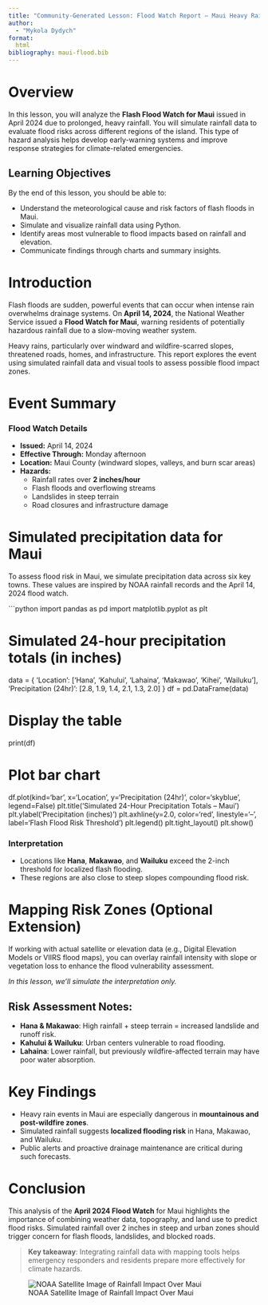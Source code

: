 ```yaml
---
title: "Community-Generated Lesson: Flood Watch Report – Maui Heavy Rainfall Analysis"
author: 
  - "Mykola Dydych"
format: 
  html
bibliography: maui-flood.bib
---
```


# Overview

In this lesson, you will analyze the **Flash Flood Watch for Maui** issued in April 2024 due to prolonged, heavy rainfall. You will simulate rainfall data to evaluate flood risks across different regions of the island. This type of hazard analysis helps develop early-warning systems and improve response strategies for climate-related emergencies.

## Learning Objectives

By the end of this lesson, you should be able to:

- Understand the meteorological cause and risk factors of flash floods in Maui.
- Simulate and visualize rainfall data using Python.
- Identify areas most vulnerable to flood impacts based on rainfall and elevation.
- Communicate findings through charts and summary insights.

# Introduction

Flash floods are sudden, powerful events that can occur when intense rain overwhelms drainage systems. On **April 14, 2024**, the National Weather Service issued a **Flood Watch for Maui**, warning residents of potentially hazardous rainfall due to a slow-moving weather system.

Heavy rains, particularly over windward and wildfire-scarred slopes, threatened roads, homes, and infrastructure. This report explores the event using simulated rainfall data and visual tools to assess possible flood impact zones.

# Event Summary

### Flood Watch Details

- **Issued:** April 14, 2024
- **Effective Through:** Monday afternoon
- **Location:** Maui County (windward slopes, valleys, and burn scar areas)
- **Hazards:**
  - Rainfall rates over **2 inches/hour**
  - Flash floods and overflowing streams
  - Landslides in steep terrain
  - Road closures and infrastructure damage

# Simulated precipitation data for Maui

To assess flood risk in Maui, we simulate precipitation data across six key towns. These values are inspired by NOAA rainfall records and the April 14, 2024 flood watch.

```python
import pandas as pd
import matplotlib.pyplot as plt

# Simulated 24-hour precipitation totals (in inches)
data = {
    'Location': ['Hana', 'Kahului', 'Lahaina', 'Makawao', 'Kihei', 'Wailuku'],
    'Precipitation (24hr)': [2.8, 1.9, 1.4, 2.1, 1.3, 2.0]
}
df = pd.DataFrame(data)

# Display the table
print(df)

# Plot bar chart
df.plot(kind='bar', x='Location', y='Precipitation (24hr)', color='skyblue', legend=False)
plt.title('Simulated 24-Hour Precipitation Totals – Maui')
plt.ylabel('Precipitation (inches)')
plt.axhline(y=2.0, color='red', linestyle='--', label='Flash Flood Risk Threshold')
plt.legend()
plt.tight_layout()
plt.show()

### Interpretation

- Locations like **Hana**, **Makawao**, and **Wailuku** exceed the 2-inch threshold for localized flash flooding.
- These regions are also close to steep slopes compounding flood risk.

# Mapping Risk Zones (Optional Extension)

If working with actual satellite or elevation data (e.g., Digital Elevation Models or VIIRS flood maps), you can overlay rainfall intensity with slope or vegetation loss to enhance the flood vulnerability assessment.

*In this lesson, we'll simulate the interpretation only.*

## Risk Assessment Notes:

- **Hana & Makawao**: High rainfall + steep terrain = increased landslide and runoff risk.
- **Kahului & Wailuku**: Urban centers vulnerable to road flooding.
- **Lahaina**: Lower rainfall, but previously wildfire-affected terrain may have poor water absorption.

# Key Findings

- Heavy rain events in Maui are especially dangerous in **mountainous and post-wildfire zones**.
- Simulated rainfall suggests **localized flooding risk** in Hana, Makawao, and Wailuku.
- Public alerts and proactive drainage maintenance are critical during such forecasts.

# Conclusion

This analysis of the **April 2024 Flood Watch** for Maui highlights the importance of combining weather data, topography, and land use to predict flood risks. Simulated rainfall over 2 inches in steep and urban zones should trigger concern for flash floods, landslides, and blocked roads.

> **Key takeaway**: Integrating rainfall data with mapping tools helps emergency responders and residents prepare more effectively for climate hazards.

![NOAA Satellite Image of Rainfall Impact Over Maui](https://media.mauinow.com/file/mauinow/2024/04/noaa-nws-satellite-1024x576.jpg)
